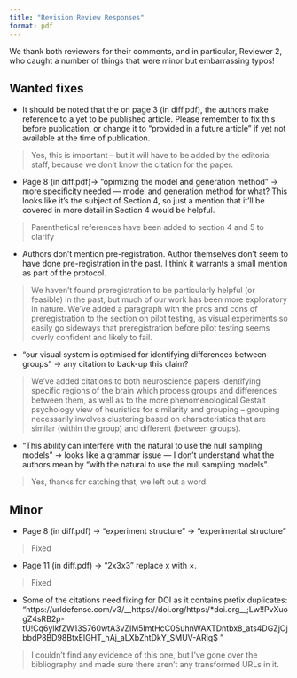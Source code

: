```yaml
---
title: "Revision Review Responses"
format: pdf
---
```


We thank both reviewers for their comments, and in particular, Reviewer 2, who caught a number of things that were minor but embarrassing typos!

## Wanted fixes

- It should be noted that the on page 3 (in diff.pdf), the authors make reference to a yet to be published article. Please remember to fix this before publication, or change it to “provided in a future article” if yet not available at the time of publication.

> Yes, this is important -- but it will have to be added by the editorial staff, because we don't know the citation for the paper. 

- Page 8 (in diff.pdf)-> “opimizing the model and generation method” -> more specificity needed — model and generation method for what? This looks like it’s the subject of Section 4, so just a mention that it’ll be covered in more detail in Section 4 would be helpful.

> Parenthetical references have been added to section 4 and 5 to clarify

- Authors don’t mention pre-registration. Author themselves don’t seem to have done pre-registration in the past. I think it warrants a small mention as part of the protocol.

> We haven't found preregistration to be particularly helpful (or feasible) in the past, but much of our work has been more exploratory in nature. We've added a paragraph with the pros and cons of preregistration to the section on pilot testing, as visual experiments so easily go sideways that preregistration before pilot testing seems overly confident and likely to fail.

- “our visual system is optimised for identifying differences between groups” -> any citation to back-up this claim?

> We've added citations to both neuroscience papers identifying specific regions of the brain which process groups and differences between them, as well as to the more phenomenological Gestalt psychology view of heuristics for similarity and grouping -- grouping necessarily involves clustering based on characteristics that are similar (within the group) and different (between groups). 

- “This ability can interfere with the natural to use the null sampling models” -> looks like a grammar issue — I don’t understand what the authors mean by “with the natural to use the null sampling models”.

> Yes, thanks for catching that, we left out a word. 

## Minor

- Page 8 (in diff.pdf) -> “experiment structure” -> “experimental structure"

> Fixed

- Page 11 (in diff.pdf) -> “2x3x3” replace x with $\times$.

> Fixed

- Some of the citations need fixing for DOI as it contains prefix duplicates: "https://urldefense.com/v3/__https://doi.org/https:/*doi.org__;Lw!!PvXuogZ4sRB2p-tU!Cq6ylkfZW13S760wtA3vZIM5ImtHcC0SuhnWAXTDntbx8_ats4DGZjOjbbdP8BD98BtxElGHT_hAj_aLXbZhtDkY_SMUV-ARig$ "

> I couldn't find any evidence of this one, but I've gone over the bibliography and made sure there aren't any transformed URLs in it. 
